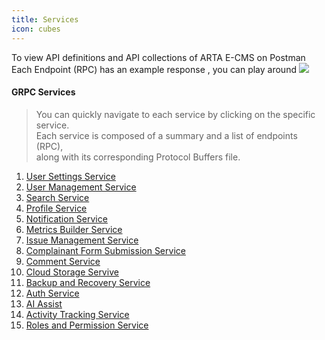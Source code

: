 ```yaml
---
title: Services
icon: cubes
---
```

<Card title="Click Here" icon="link" href="https://www.postman.com/goldcoders/workspace/team-workspace/collection/652da81d529f07d5d9fc4412?action=share&creator=2433574">
To view API definitions and API collections of ARTA E-CMS on Postman<br />
Each Endpoint (RPC) has an example response , you can play around
</Card>

<Frame>
<img
 noZoom
  src="/images/postman.png"
/>
</Frame>


#### GRPC Services

> You can quickly navigate to each service by clicking on the specific service. <br/>
> Each service is composed of a summary and a list of endpoints (RPC), <br/>
> along with its corresponding Protocol Buffers file.




1. [User Settings Service](./user-settings)
1. [User Management Service](./user-service)
1. [Search Service](./search)
1. [Profile Service](./profile-service)
1. [Notification Service](./notification)
1. [Metrics Builder Service](./metrics-builder)
1. [Issue Management Service](./issue-management)
1. [Complainant Form Submission Service](./complainant-form-submission)
1. [Comment Service](./comment)
1. [Cloud Storage Servive](./cloud_storage)
1. [Backup and Recovery Service](./backup-recovery)
1. [Auth Service](./auth-service)
1. [AI Assist](./ai_assist)
1. [Activity Tracking Service](./activity_tracking)
1. [Roles and Permission Service](./roles-and-permissions-service)
